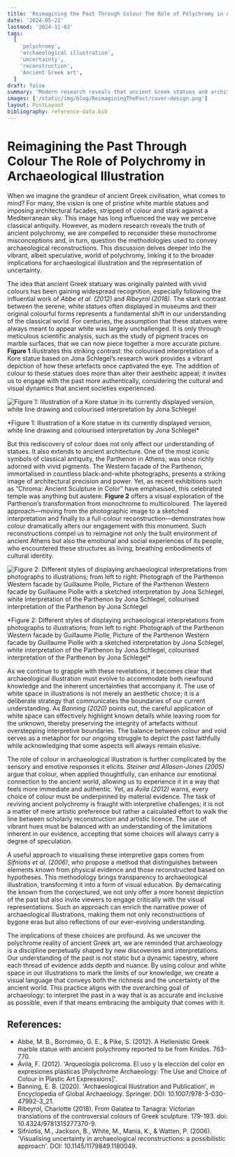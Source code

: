 ```yaml
---
title: 'Reimagining the Past Through Colour The Role of Polychromy in Archaeological Illustration'
date: '2024-05-21'
lastmod: '2024-11-03'
tags:
  [
    'polychromy',
    'archaeological illustration',
    'uncertainty',
    'reconstruction',
    'Ancient Greek art',
  ]
draft: false
summary: 'Modern research reveals that ancient Greek statues and architecture were once vibrant with colour, challenging the long-held belief in their white marble appearance. This blog post explores how these findings impact archaeological illustration, emphasizing the importance of balancing colour with white space to represent both known details and areas of uncertainty. By acknowledging interpretive gaps, we create more honest and engaging depictions of the past.'
images: ['/static/img/blog/ReimaginingThePast/cover-design.png']
layout: PostLayout
bibliography: reference-data.bib
---
```


# Reimagining the Past Through Colour The Role of Polychromy in Archaeological Illustration

When we imagine the grandeur of ancient Greek civilisation, what comes to mind? For many, the vision is one of pristine white marble statues and imposing architectural facades, stripped of colour and stark against a Mediterranean sky. This image has long influenced the way we perceive classical antiquity. However, as modern research reveals the truth of ancient polychromy, we are compelled to reconsider these monochrome misconceptions and, in turn, question the methodologies used to convey archaeological reconstructions. This discussion delves deeper into the vibrant, albeit speculative, world of polychromy, linking it to the broader implications for archaeological illustration and the representation of uncertainty.

The idea that ancient Greek statuary was originally painted with vivid colours has been gaining widespread recognition, especially following the influential work of _Abbe et al. (2012)_ and _Ribeyrol (2018)_. The stark contrast between the serene, white statues often displayed in museums and their original colourful forms represents a fundamental shift in our understanding of the classical world. For centuries, the assumption that these statues were always meant to appear white was largely unchallenged. It is only through meticulous scientific analysis, such as the study of pigment traces on marble surfaces, that we can now piece together a more accurate picture. **Figure 1** illustrates this striking contrast: the colourised interpretation of a Kore statue based on Jona Schlegel’s research work provides a vibrant depiction of how these artefacts once captivated the eye. The addition of colour to these statues does more than alter their aesthetic appeal; it invites us to engage with the past more authentically, considering the cultural and visual dynamics that ancient societies experienced.

![Figure 1: Illustration of a Kore statue in its currently displayed version, white line drawing and colourised interpretation by Jona Schlegel](/static/img/blog/ReimaginingThePast/figure1-kore-statue.jpeg)

<div className="bottom-8 text-sm">
  *Figure 1: Illustration of a Kore statue in its currently displayed version, white line drawing
  and colourised interpretation by Jona Schlegel*
</div>

But this rediscovery of colour does not only affect our understanding of statues. It also extends to ancient architecture. One of the most iconic symbols of classical antiquity, the Parthenon in Athens, was once richly adorned with vivid pigments. The Western facade of the Parthenon, immortalised in countless black-and-white photographs, presents a striking image of architectural precision and power. Yet, as recent exhibitions such as “Chroma: Ancient Sculpture in Color” have emphasised, this celebrated temple was anything but austere. **Figure 2** offers a visual exploration of the Parthenon’s transformation from monochrome to multicoloured. The layered approach—moving from the photographic image to a sketched interpretation and finally to a full-colour reconstruction—demonstrates how colour dramatically alters our engagement with this monument. Such reconstructions compel us to reimagine not only the built environment of ancient Athens but also the emotional and social experiences of its people, who encountered these structures as living, breathing embodiments of cultural identity.

![Figure 2: Different styles of displaying archaeological interpretations from photographs to illustrations; from left to right: Photograph of the Parthenon Western facade by Guillaume Piolle, Picture of the Parthenon Western facade by Guillaume Piolle with a sketched interpretation by Jona Schlegel, white interpretation of the Parthenon by Jona Schlegel, colourised interpretation of the Parthenon by Jona Schlegel](/static/img/blog/ReimaginingThePast/figure2-parthenon-facade.jpeg)

<div className="bottom-8 text-sm">
  *Figure 2: Different styles of displaying archaeological interpretations from photographs to
  illustrations; from left to right: Photograph of the Parthenon Western facade by Guillaume Piolle,
  Picture of the Parthenon Western facade by Guillaume Piolle with a sketched interpretation by Jona
  Schlegel, white interpretation of the Parthenon by Jona Schlegel, colourised interpretation of the
  Parthenon by Jona Schlegel*
</div>

As we continue to grapple with these revelations, it becomes clear that archaeological illustration must evolve to accommodate both newfound knowledge and the inherent uncertainties that accompany it. The use of white space in illustrations is not merely an aesthetic choice; it is a deliberate strategy that communicates the boundaries of our current understanding. As _Banning (2020)_ points out, the careful application of white space can effectively highlight known details while leaving room for the unknown, thereby preserving the integrity of artefacts without overstepping interpretive boundaries. The balance between colour and void serves as a metaphor for our ongoing struggle to depict the past faithfully while acknowledging that some aspects will always remain elusive.

The role of colour in archaeological illustration is further complicated by the sensory and emotive responses it elicits. _Steiner and Allason-Jones (2005)_ argue that colour, when applied thoughtfully, can enhance our emotional connection to the ancient world, allowing us to experience it in a way that feels more immediate and authentic. Yet, as _Ávila (2012)_ warns, every choice of colour must be underpinned by material evidence. The task of reviving ancient polychromy is fraught with interpretive challenges; it is not a matter of mere artistic preference but rather a calculated effort to walk the line between scholarly reconstruction and artistic licence. The use of vibrant hues must be balanced with an understanding of the limitations inherent in our evidence, accepting that some choices will always carry a degree of speculation.

A useful approach to visualising these interpretive gaps comes from _Sifniotis et al. (2006)_, who propose a method that distinguishes between elements known from physical evidence and those reconstructed based on hypotheses. This methodology brings transparency to archaeological illustration, transforming it into a form of visual education. By demarcating the known from the conjectured, we not only offer a more honest depiction of the past but also invite viewers to engage critically with the visual representations. Such an approach can enrich the narrative power of archaeological illustrations, making them not only reconstructions of bygone eras but also reflections of our ever-evolving understanding.

The implications of these choices are profound. As we uncover the polychrome reality of ancient Greek art, we are reminded that archaeology is a discipline perpetually shaped by new discoveries and interpretations. Our understanding of the past is not static but a dynamic tapestry, where each thread of evidence adds depth and nuance. By using colour and white space in our illustrations to mark the limits of our knowledge, we create a visual language that conveys both the richness and the uncertainty of the ancient world. This practice aligns with the overarching goal of archaeology: to interpret the past in a way that is as accurate and inclusive as possible, even if that means embracing the ambiguity that comes with it.

## References:

- Abbe, M. B., Borromeo, G. E., & Pike, S. (2012). A Hellenistic Greek marble statue with ancient polychromy reported to be from Knidos. 763-770.
- Ávila, F. (2012). 'Arqueología policroma. El uso y la elección del color en expresiones plásticas [Polychrome Archaeology: The Use and Choice of Colour in Plastic Art Expressions]'.
- Banning, E. B. (2020). 'Archaeological Illustration and Publication', in Encyclopedia of Global Archaeology. Springer. DOI: 10.1007/978-3-030-47992-3_21.
- Ribeyrol, Charlotte (2018). From Galatea to Tanagra: Victorian translations of the controversial colours of Greek sculpture. 179-193. doi: 10.4324/9781315277370-9.
- Sifniotis, M., Jackson, B., White, M., Mania, K., & Watten, P. (2006). 'Visualising uncertainty in archaeological reconstructions: a possibilistic approach'. DOI: 10.1145/1179849.1180049.

